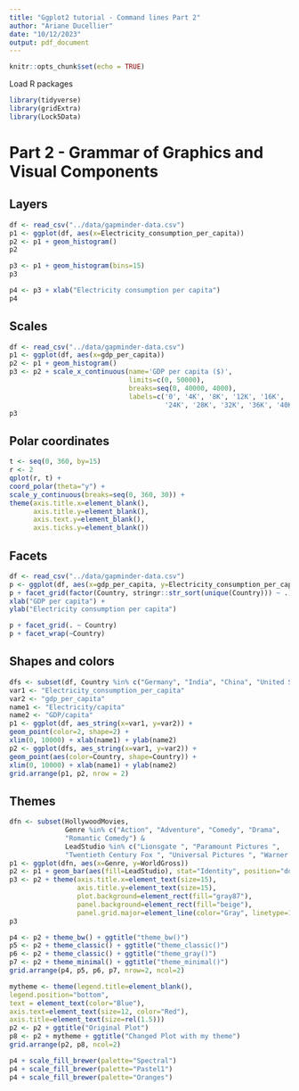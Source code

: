 ```yaml
---
title: "Ggplot2 tutorial - Command lines Part 2"
author: "Ariane Ducellier"
date: "10/12/2023"
output: pdf_document
---
```


```r
knitr::opts_chunk$set(echo = TRUE)
```

Load R packages

```r
library(tidyverse)
library(gridExtra)
library(Lock5Data)
```

# Part 2 - Grammar of Graphics and Visual Components

## Layers

```r
df <- read_csv("../data/gapminder-data.csv")
p1 <- ggplot(df, aes(x=Electricity_consumption_per_capita))
p2 <- p1 + geom_histogram()
p2
```

```r
p3 <- p1 + geom_histogram(bins=15)
p3
```

```r
p4 <- p3 + xlab("Electricity consumption per capita")
p4
```

## Scales

```r
df <- read_csv("../data/gapminder-data.csv")
p1 <- ggplot(df, aes(x=gdp_per_capita))
p2 <- p1 + geom_histogram()
p3 <- p2 + scale_x_continuous(name='GDP per capita ($)',
                              limits=c(0, 50000),
                              breaks=seq(0, 40000, 4000),
                              labels=c('0', '4K', '8K', '12K', '16K', '20K',
                                       '24K', '28K', '32K', '36K', '40K'))
p3
```

## Polar coordinates

```r
t <- seq(0, 360, by=15)
r <- 2
qplot(r, t) + 
coord_polar(theta="y") +
scale_y_continuous(breaks=seq(0, 360, 30)) +
theme(axis.title.x=element_blank(),
      axis.title.y=element_blank(),
      axis.text.y=element_blank(),
      axis.ticks.y=element_blank())
```

## Facets

```r
df <- read_csv("../data/gapminder-data.csv")
p <- ggplot(df, aes(x=gdp_per_capita, y=Electricity_consumption_per_capita)) + geom_point()
p + facet_grid(factor(Country, stringr::str_sort(unique(Country))) ~ .) +
xlab("GDP per capita") +
ylab("Electricity consumption per capita")
```

```r
p + facet_grid(. ~ Country)
p + facet_wrap(~Country)
```

## Shapes and colors

```r
dfs <- subset(df, Country %in% c("Germany", "India", "China", "United States"))
var1 <- "Electricity_consumption_per_capita"
var2 <- "gdp_per_capita"
name1 <- "Electricity/capita"
name2 <- "GDP/capita"
p1 <- ggplot(df, aes_string(x=var1, y=var2)) +
geom_point(color=2, shape=2) + 
xlim(0, 10000) + xlab(name1) + ylab(name2)
p2 <- ggplot(dfs, aes_string(x=var1, y=var2)) +
geom_point(aes(color=Country, shape=Country)) +
xlim(0, 10000) + xlab(name1) + ylab(name2)
grid.arrange(p1, p2, nrow = 2)
```

## Themes

```r
dfn <- subset(HollywoodMovies,
              Genre %in% c("Action", "Adventure", "Comedy", "Drama",
              "Romantic Comedy") &
              LeadStudio %in% c("Lionsgate ", "Paramount Pictures ",
              "Twentieth Century Fox ", "Universal Pictures ", "Warner Bros. "))
p1 <- ggplot(dfn, aes(x=Genre, y=WorldGross)) 
p2 <- p1 + geom_bar(aes(fill=LeadStudio), stat="Identity", position="dodge")
p3 <- p2 + theme(axis.title.x=element_text(size=15),
                 axis.title.y=element_text(size=15),
                 plot.background=element_rect(fill="gray87"),
                 panel.background=element_rect(fill="beige"),
                 panel.grid.major=element_line(color="Gray", linetype=1))
p3
```

```r
p4 <- p2 + theme_bw() + ggtitle("theme_bw()")
p5 <- p2 + theme_classic() + ggtitle("theme_classic()")
p6 <- p2 + theme_classic() + ggtitle("theme_gray()")
p7 <- p2 + theme_minimal() + ggtitle("theme_minimal()")
grid.arrange(p4, p5, p6, p7, nrow=2, ncol=2)
```

```r
mytheme <- theme(legend.title=element_blank(),
legend.position="bottom",
text = element_text(color="Blue"),
axis.text=element_text(size=12, color="Red"),
axis.title=element_text(size=rel(1.5)))
p2 <- p2 + ggtitle("Original Plot")
p8 <- p2 + mytheme + ggtitle("Changed Plot with my theme")
grid.arrange(p2, p8, ncol=2)
```

```r
p4 + scale_fill_brewer(palette="Spectral")
p4 + scale_fill_brewer(palette="Pastel1")
p4 + scale_fill_brewer(palette="Oranges")
```
